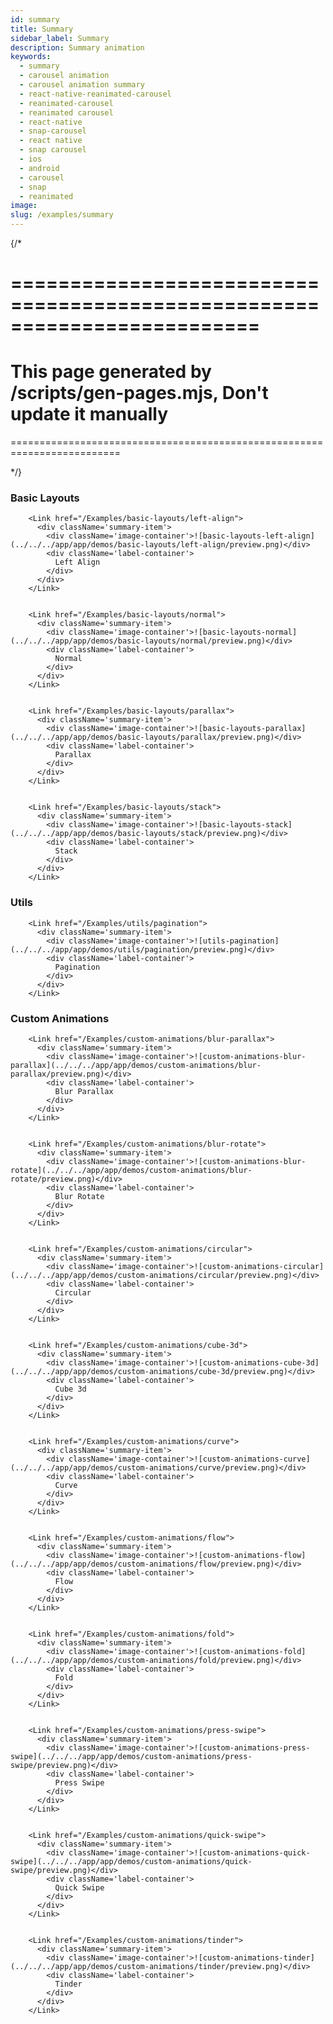 ```yaml
---
id: summary
title: Summary
sidebar_label: Summary
description: Summary animation
keywords:
  - summary
  - carousel animation
  - carousel animation summary
  - react-native-reanimated-carousel
  - reanimated-carousel
  - reanimated carousel
  - react-native
  - snap-carousel
  - react native
  - snap carousel
  - ios
  - android
  - carousel
  - snap
  - reanimated
image:
slug: /examples/summary
---
```


{/* 

=========================================================================
=========================================================================
This page generated by /scripts/gen-pages.mjs, Don't update it manually 
=========================================================================
=========================================================================

*/}



### Basic Layouts

<Cards num={2}>
  
        <Link href="/Examples/basic-layouts/left-align">
          <div className='summary-item'>
            <div className='image-container'>![basic-layouts-left-align](../../../app/app/demos/basic-layouts/left-align/preview.png)</div>
            <div className='label-container'>
              Left Align
            </div>
          </div>
        </Link>
  

        <Link href="/Examples/basic-layouts/normal">
          <div className='summary-item'>
            <div className='image-container'>![basic-layouts-normal](../../../app/app/demos/basic-layouts/normal/preview.png)</div>
            <div className='label-container'>
              Normal
            </div>
          </div>
        </Link>
  

        <Link href="/Examples/basic-layouts/parallax">
          <div className='summary-item'>
            <div className='image-container'>![basic-layouts-parallax](../../../app/app/demos/basic-layouts/parallax/preview.png)</div>
            <div className='label-container'>
              Parallax
            </div>
          </div>
        </Link>
  

        <Link href="/Examples/basic-layouts/stack">
          <div className='summary-item'>
            <div className='image-container'>![basic-layouts-stack](../../../app/app/demos/basic-layouts/stack/preview.png)</div>
            <div className='label-container'>
              Stack
            </div>
          </div>
        </Link>
  
</Cards>
  
### Utils

<Cards num={2}>
  
        <Link href="/Examples/utils/pagination">
          <div className='summary-item'>
            <div className='image-container'>![utils-pagination](../../../app/app/demos/utils/pagination/preview.png)</div>
            <div className='label-container'>
              Pagination
            </div>
          </div>
        </Link>
  
</Cards>
  
### Custom Animations

<Cards num={2}>
  
        <Link href="/Examples/custom-animations/blur-parallax">
          <div className='summary-item'>
            <div className='image-container'>![custom-animations-blur-parallax](../../../app/app/demos/custom-animations/blur-parallax/preview.png)</div>
            <div className='label-container'>
              Blur Parallax
            </div>
          </div>
        </Link>
  

        <Link href="/Examples/custom-animations/blur-rotate">
          <div className='summary-item'>
            <div className='image-container'>![custom-animations-blur-rotate](../../../app/app/demos/custom-animations/blur-rotate/preview.png)</div>
            <div className='label-container'>
              Blur Rotate
            </div>
          </div>
        </Link>
  

        <Link href="/Examples/custom-animations/circular">
          <div className='summary-item'>
            <div className='image-container'>![custom-animations-circular](../../../app/app/demos/custom-animations/circular/preview.png)</div>
            <div className='label-container'>
              Circular
            </div>
          </div>
        </Link>
  

        <Link href="/Examples/custom-animations/cube-3d">
          <div className='summary-item'>
            <div className='image-container'>![custom-animations-cube-3d](../../../app/app/demos/custom-animations/cube-3d/preview.png)</div>
            <div className='label-container'>
              Cube 3d
            </div>
          </div>
        </Link>
  

        <Link href="/Examples/custom-animations/curve">
          <div className='summary-item'>
            <div className='image-container'>![custom-animations-curve](../../../app/app/demos/custom-animations/curve/preview.png)</div>
            <div className='label-container'>
              Curve
            </div>
          </div>
        </Link>
  

        <Link href="/Examples/custom-animations/flow">
          <div className='summary-item'>
            <div className='image-container'>![custom-animations-flow](../../../app/app/demos/custom-animations/flow/preview.png)</div>
            <div className='label-container'>
              Flow
            </div>
          </div>
        </Link>
  

        <Link href="/Examples/custom-animations/fold">
          <div className='summary-item'>
            <div className='image-container'>![custom-animations-fold](../../../app/app/demos/custom-animations/fold/preview.png)</div>
            <div className='label-container'>
              Fold
            </div>
          </div>
        </Link>
  

        <Link href="/Examples/custom-animations/press-swipe">
          <div className='summary-item'>
            <div className='image-container'>![custom-animations-press-swipe](../../../app/app/demos/custom-animations/press-swipe/preview.png)</div>
            <div className='label-container'>
              Press Swipe
            </div>
          </div>
        </Link>
  

        <Link href="/Examples/custom-animations/quick-swipe">
          <div className='summary-item'>
            <div className='image-container'>![custom-animations-quick-swipe](../../../app/app/demos/custom-animations/quick-swipe/preview.png)</div>
            <div className='label-container'>
              Quick Swipe
            </div>
          </div>
        </Link>
  

        <Link href="/Examples/custom-animations/tinder">
          <div className='summary-item'>
            <div className='image-container'>![custom-animations-tinder](../../../app/app/demos/custom-animations/tinder/preview.png)</div>
            <div className='label-container'>
              Tinder
            </div>
          </div>
        </Link>
  
</Cards>